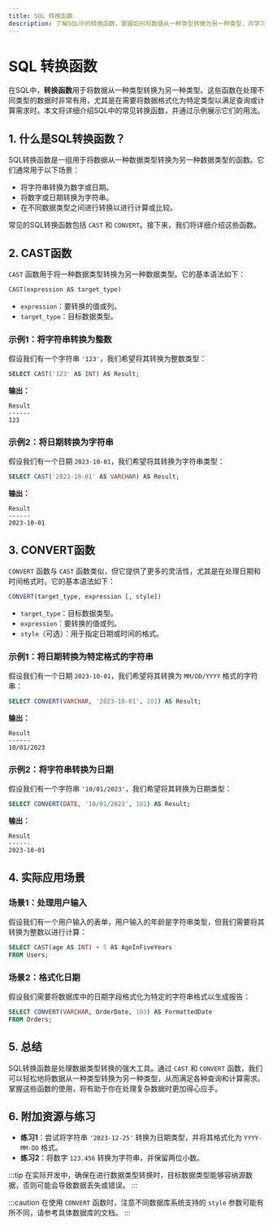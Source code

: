 ```yaml
---
title: SQL 转换函数
description: 了解SQL中的转换函数，掌握如何将数据从一种类型转换为另一种类型，并学习其实际应用场景。
---
```


# SQL 转换函数

在SQL中，**转换函数**用于将数据从一种类型转换为另一种类型。这些函数在处理不同类型的数据时非常有用，尤其是在需要将数据格式化为特定类型以满足查询或计算需求时。本文将详细介绍SQL中的常见转换函数，并通过示例展示它们的用法。

## 1. 什么是SQL转换函数？

SQL转换函数是一组用于将数据从一种数据类型转换为另一种数据类型的函数。它们通常用于以下场景：

- 将字符串转换为数字或日期。
- 将数字或日期转换为字符串。
- 在不同数据类型之间进行转换以进行计算或比较。

常见的SQL转换函数包括 `CAST` 和 `CONVERT`。接下来，我们将详细介绍这些函数。

## 2. CAST函数

`CAST` 函数用于将一种数据类型转换为另一种数据类型。它的基本语法如下：

```sql
CAST(expression AS target_type)
```

- `expression`：要转换的值或列。
- `target_type`：目标数据类型。

### 示例1：将字符串转换为整数

假设我们有一个字符串 `'123'`，我们希望将其转换为整数类型：

```sql
SELECT CAST('123' AS INT) AS Result;
```

**输出：**

```
Result
------
123
```

### 示例2：将日期转换为字符串

假设我们有一个日期 `2023-10-01`，我们希望将其转换为字符串类型：

```sql
SELECT CAST('2023-10-01' AS VARCHAR) AS Result;
```

**输出：**

```
Result
------
2023-10-01
```

## 3. CONVERT函数

`CONVERT` 函数与 `CAST` 函数类似，但它提供了更多的灵活性，尤其是在处理日期和时间格式时。它的基本语法如下：

```sql
CONVERT(target_type, expression [, style])
```

- `target_type`：目标数据类型。
- `expression`：要转换的值或列。
- `style`（可选）：用于指定日期或时间的格式。

### 示例1：将日期转换为特定格式的字符串

假设我们有一个日期 `2023-10-01`，我们希望将其转换为 `MM/DD/YYYY` 格式的字符串：

```sql
SELECT CONVERT(VARCHAR, '2023-10-01', 101) AS Result;
```

**输出：**

```
Result
------
10/01/2023
```

### 示例2：将字符串转换为日期

假设我们有一个字符串 `'10/01/2023'`，我们希望将其转换为日期类型：

```sql
SELECT CONVERT(DATE, '10/01/2023', 101) AS Result;
```

**输出：**

```
Result
------
2023-10-01
```

## 4. 实际应用场景

### 场景1：处理用户输入

假设我们有一个用户输入的表单，用户输入的年龄是字符串类型，但我们需要将其转换为整数以进行计算：

```sql
SELECT CAST(age AS INT) + 5 AS AgeInFiveYears
FROM Users;
```

### 场景2：格式化日期

假设我们需要将数据库中的日期字段格式化为特定的字符串格式以生成报告：

```sql
SELECT CONVERT(VARCHAR, OrderDate, 103) AS FormattedDate
FROM Orders;
```

## 5. 总结

SQL转换函数是处理数据类型转换的强大工具。通过 `CAST` 和 `CONVERT` 函数，我们可以轻松地将数据从一种类型转换为另一种类型，从而满足各种查询和计算需求。掌握这些函数的使用，将有助于你在处理复杂数据时更加得心应手。

## 6. 附加资源与练习

- **练习1**：尝试将字符串 `'2023-12-25'` 转换为日期类型，并将其格式化为 `YYYY-MM-DD` 格式。
- **练习2**：将数字 `123.456` 转换为字符串，并保留两位小数。

:::tip
在实际开发中，确保在进行数据类型转换时，目标数据类型能够容纳源数据，否则可能会导致数据丢失或错误。
:::

:::caution
在使用 `CONVERT` 函数时，注意不同数据库系统支持的 `style` 参数可能有所不同，请参考具体数据库的文档。
:::